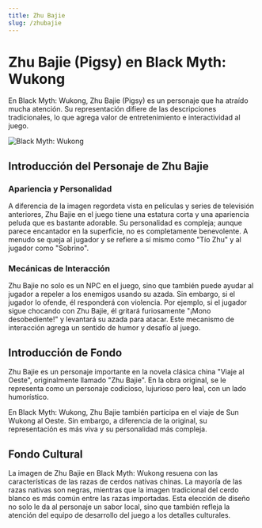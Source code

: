 ```yaml
---
title: Zhu Bajie
slug: /zhubajie
---
```


# Zhu Bajie (Pigsy) en Black Myth: Wukong

En Black Myth: Wukong, Zhu Bajie (Pigsy) es un personaje que ha atraído mucha atención. Su representación difiere de las descripciones tradicionales, lo que agrega valor de entretenimiento e interactividad al juego.

<img src="https://image.informedainews.com/freecompress-bajie.png" alt="Black Myth: Wukong"/>

## Introducción del Personaje de Zhu Bajie

### Apariencia y Personalidad

A diferencia de la imagen regordeta vista en películas y series de televisión anteriores, Zhu Bajie en el juego tiene una estatura corta y una apariencia peluda que es bastante adorable. Su personalidad es compleja; aunque parece encantador en la superficie, no es completamente benevolente. A menudo se queja al jugador y se refiere a sí mismo como "Tío Zhu" y al jugador como "Sobrino".

### Mecánicas de Interacción

Zhu Bajie no solo es un NPC en el juego, sino que también puede ayudar al jugador a repeler a los enemigos usando su azada. Sin embargo, si el jugador lo ofende, él responderá con violencia. Por ejemplo, si el jugador sigue chocando con Zhu Bajie, él gritará furiosamente "¡Mono desobediente!" y levantará su azada para atacar. Este mecanismo de interacción agrega un sentido de humor y desafío al juego.

## Introducción de Fondo

Zhu Bajie es un personaje importante en la novela clásica china "Viaje al Oeste", originalmente llamado "Zhu Bajie". En la obra original, se le representa como un personaje codicioso, lujurioso pero leal, con un lado humorístico.

En Black Myth: Wukong, Zhu Bajie también participa en el viaje de Sun Wukong al Oeste. Sin embargo, a diferencia de la original, su representación es más viva y su personalidad más compleja.

## Fondo Cultural

La imagen de Zhu Bajie en Black Myth: Wukong resuena con las características de las razas de cerdos nativas chinas. La mayoría de las razas nativas son negras, mientras que la imagen tradicional del cerdo blanco es más común entre las razas importadas. Esta elección de diseño no solo le da al personaje un sabor local, sino que también refleja la atención del equipo de desarrollo del juego a los detalles culturales.